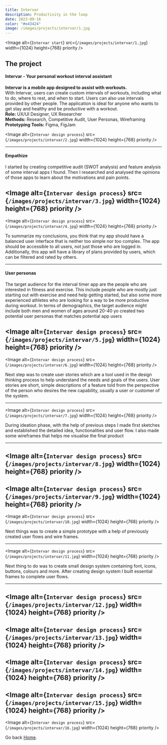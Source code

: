 ```yaml
---
title: Intervar
description: Productivity in the loop
date: 2023-09-16
color: "#e43424"
image: /images/projects/intervar/1.jpg
---
```



<Image
  alt={`Intervar start`}
  src={`/images/projects/intervar/1.jpg`}
  width={1024}
  height={768}
  priority
/>

## The project
#### Intervar - Your personal workout interval assistant
**Intervar is a mobile app designed to assist with workouts.** \
With Intervar, users can create custom intervals of workouts, including what to do, where to rest, and when to start. 
Users can also use intervals provided by other people. The application is ideal for anyone who wants to get stay and healthy
and be productive with a workout.\
**Role:** UX/UI Designer, UX Researcher\
**Methods:** Research, Competitive Audit, User Personas, Wireframing\
**Prototyping Tools:** Figma, FigJam

<Image
  alt={`Intervar design process`}
  src={`/images/projects/intervar/2.jpg`}
  width={1024}
  height={768}
  priority
/>

---

#### Empathize
I started by creating competitive audit (SWOT analysis) 
and feature analysis of some interval apps I found. Then I researched and analysed 
the opinions of those apps to learn about the motivations and pain points.


<Image
  alt={`Intervar design process`}
  src={`/images/projects/intervar/3.jpg`}
  width={1024}
  height={768}
  priority
/>
---
<Image
  alt={`Intervar design process`}
  src={`/images/projects/intervar/4.jpg`}
  width={1024}
  height={768}
  priority
/>

To summarize my conclusions, you think that my app should have a balanced user interface that 
is neither too simple nor too complex. The app should be accessible to all users, not just those
who are logged in. Additionally, this app will have a library of plans provided by users, which can be filtered and rated by others.

--- 

#### User personas
The target audience for the interval timer app are the people who are interested in fitness and exercise. This include people who are mostly just starting out with
exercise and need help getting started, but also some more experienced athletes who are looking for a way to be more productive during workout.
In terms of demographics,  the target audience might include both men and women of ages around 20-40 yo created two potential user personas that matches potential app users

<Image
  alt={`Intervar design process`}
  src={`/images/projects/intervar/5.jpg`}
  width={1024}
  height={768}
  priority
/>
---
<Image
  alt={`Intervar design process`}
  src={`/images/projects/intervar/6.jpg`}
  width={1024}
  height={768}
  priority
/>

Next step was to create user stories which are a tool used in the design thinking process to help understand the needs and goals of the users. User stories are short, simple descriptions of a feature told from the perspective of the person who desires the new capability, usually a user or customer of the system.


---
<Image
  alt={`Intervar design process`}
  src={`/images/projects/intervar/7.jpg`}
  width={1024}
  height={768}
  priority
/>

During ideation phase, with the help of previous steps I made first sketches and established the detailed idea, functionalities and user flow. I also made some wireframes that helps me visualise the final product


---
<Image
  alt={`Intervar design process`}
  src={`/images/projects/intervar/8.jpg`}
  width={1024}
  height={768}
  priority
/>
---
<Image
  alt={`Intervar design process`}
  src={`/images/projects/intervar/9.jpg`}
  width={1024}
  height={768}
  priority
/>
---
<Image
  alt={`Intervar design process`}
  src={`/images/projects/intervar/10.jpg`}
  width={1024}
  height={768}
  priority
/>

Next things was to create a simple prototype with a help of previously created user flows and wire frames.



---
<Image
  alt={`Intervar design process`}
  src={`/images/projects/intervar/11.jpg`}
  width={1024}
  height={768}
  priority
/>

Next thing to do was to create small design system containing font, icons, buttons, colours and more. After creating design system I built essential frames to complete user flows.



---
<Image
  alt={`Intervar design process`}
  src={`/images/projects/intervar/12.jpg`}
  width={1024}
  height={768}
  priority
/>
---
<Image
  alt={`Intervar design process`}
  src={`/images/projects/intervar/13.jpg`}
  width={1024}
  height={768}
  priority
/>
---
<Image
  alt={`Intervar design process`}
  src={`/images/projects/intervar/14.jpg`}
  width={1024}
  height={768}
  priority
/>
---
<Image
  alt={`Intervar design process`}
  src={`/images/projects/intervar/15.jpg`}
  width={1024}
  height={768}
  priority
/>
---
<Image
  alt={`Intervar design process`}
  src={`/images/projects/intervar/16.jpg`}
  width={1024}
  height={768}
  priority
/>

Go back [Home](/).
